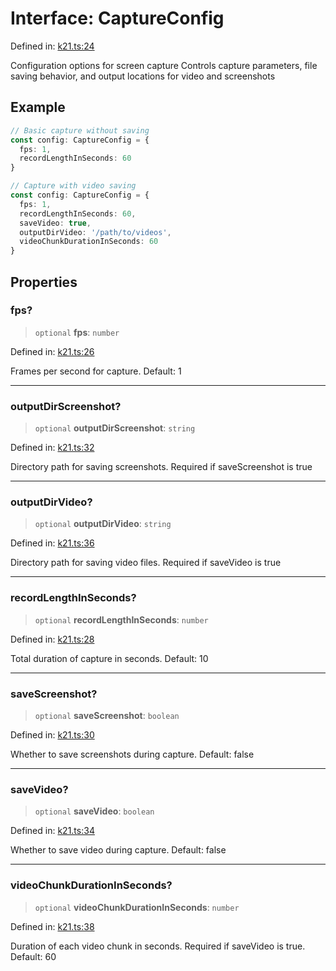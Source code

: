 # Interface: CaptureConfig

Defined in: [k21.ts:24](https://github.com/kontext21/k21-node/blob/ad3f9a0edb0bb9a30641002250cab933968ad5b6/k21/k21.ts#L24)

Configuration options for screen capture
Controls capture parameters, file saving behavior,
and output locations for video and screenshots

## Example

```ts
// Basic capture without saving
const config: CaptureConfig = {
  fps: 1,
  recordLengthInSeconds: 60
}

// Capture with video saving
const config: CaptureConfig = {
  fps: 1,
  recordLengthInSeconds: 60,
  saveVideo: true,
  outputDirVideo: '/path/to/videos',
  videoChunkDurationInSeconds: 60
}
```

## Properties

### fps?

> `optional` **fps**: `number`

Defined in: [k21.ts:26](https://github.com/kontext21/k21-node/blob/ad3f9a0edb0bb9a30641002250cab933968ad5b6/k21/k21.ts#L26)

Frames per second for capture. Default: 1

***

### outputDirScreenshot?

> `optional` **outputDirScreenshot**: `string`

Defined in: [k21.ts:32](https://github.com/kontext21/k21-node/blob/ad3f9a0edb0bb9a30641002250cab933968ad5b6/k21/k21.ts#L32)

Directory path for saving screenshots. Required if saveScreenshot is true

***

### outputDirVideo?

> `optional` **outputDirVideo**: `string`

Defined in: [k21.ts:36](https://github.com/kontext21/k21-node/blob/ad3f9a0edb0bb9a30641002250cab933968ad5b6/k21/k21.ts#L36)

Directory path for saving video files. Required if saveVideo is true

***

### recordLengthInSeconds?

> `optional` **recordLengthInSeconds**: `number`

Defined in: [k21.ts:28](https://github.com/kontext21/k21-node/blob/ad3f9a0edb0bb9a30641002250cab933968ad5b6/k21/k21.ts#L28)

Total duration of capture in seconds. Default: 10

***

### saveScreenshot?

> `optional` **saveScreenshot**: `boolean`

Defined in: [k21.ts:30](https://github.com/kontext21/k21-node/blob/ad3f9a0edb0bb9a30641002250cab933968ad5b6/k21/k21.ts#L30)

Whether to save screenshots during capture. Default: false

***

### saveVideo?

> `optional` **saveVideo**: `boolean`

Defined in: [k21.ts:34](https://github.com/kontext21/k21-node/blob/ad3f9a0edb0bb9a30641002250cab933968ad5b6/k21/k21.ts#L34)

Whether to save video during capture. Default: false

***

### videoChunkDurationInSeconds?

> `optional` **videoChunkDurationInSeconds**: `number`

Defined in: [k21.ts:38](https://github.com/kontext21/k21-node/blob/ad3f9a0edb0bb9a30641002250cab933968ad5b6/k21/k21.ts#L38)

Duration of each video chunk in seconds. Required if saveVideo is true. Default: 60
